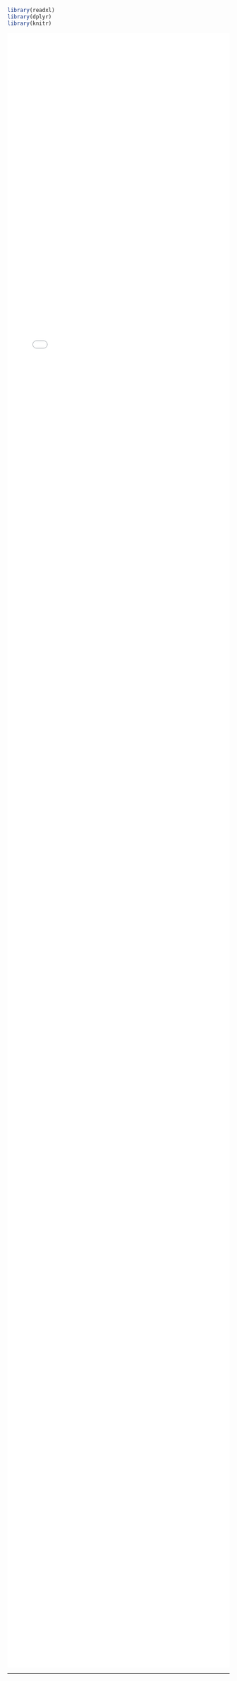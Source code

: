 
 

```r
library(readxl)
library(dplyr)
library(knitr)
```


<iframe src="Actividad_final.html" frameborder="0" width="100%" height="3700" scrolling="no"></iframe>


*****





